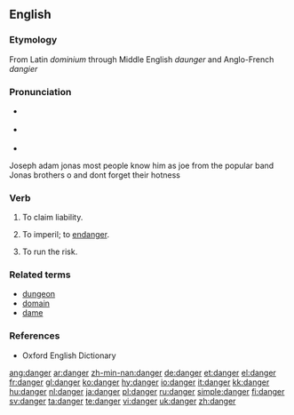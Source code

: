 ==English==

===Etymology===
From Latin ''dominium'' through Middle English ''daunger'' and Anglo-French ''dangier''

===Pronunciation===
* {{a|RP}} {{IPA|/deɪn.ʤə/}}
* {{a|US}} {{IPA|ˈdeɪndʒɝ}}
* {{audio|en-us-danger.ogg|Audio (US)}}

Joseph adam jonas
most people know him as joe 
from the popular band Jonas brothers
o and dont forget their hotness

===Verb===
{{en-verb}}

# {{obsolete}} To claim liability.
# {{obsolete}} To imperil; to [[endanger]].
# {{obsolete}} To run the risk.

===Related terms===
* [[dungeon]]
* [[domain]]
* [[dame]]

===References===
* Oxford English Dictionary

[[ang:danger]]
[[ar:danger]]
[[zh-min-nan:danger]]
[[de:danger]]
[[et:danger]]
[[el:danger]]
[[fr:danger]]
[[gl:danger]]
[[ko:danger]]
[[hy:danger]]
[[io:danger]]
[[it:danger]]
[[kk:danger]]
[[hu:danger]]
[[nl:danger]]
[[ja:danger]]
[[pl:danger]]
[[ru:danger]]
[[simple:danger]]
[[fi:danger]]
[[sv:danger]]
[[ta:danger]]
[[te:danger]]
[[vi:danger]]
[[uk:danger]]
[[zh:danger]]